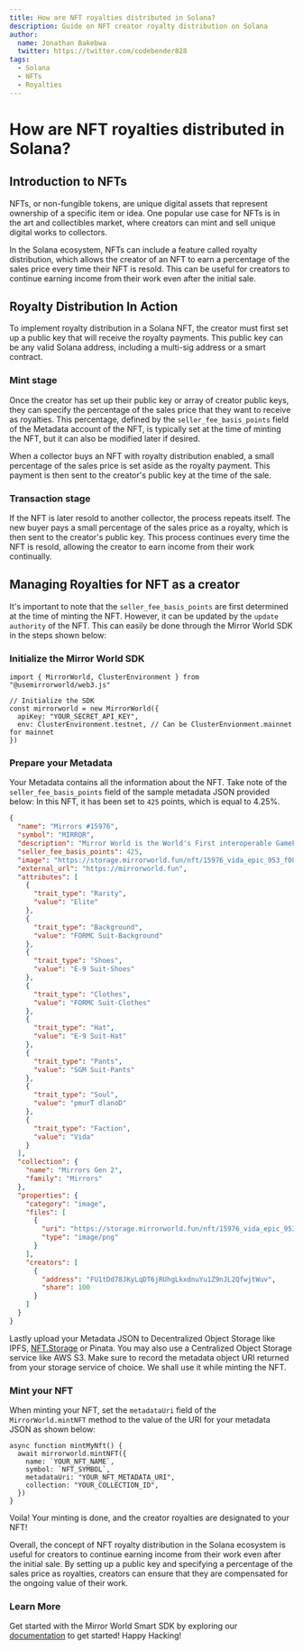 ```yaml
---
title: How are NFT royalties distributed in Solana?
description: Guide on NFT creator royalty distribution on Solana
author:
  name: Jonathan Bakebwa
  twitter: https://twitter.com/codebender828
tags:
  - Solana
  - NFTs
  - Royalties
---
```


# How are NFT royalties distributed in Solana?

## Introduction to NFTs

NFTs, or non-fungible tokens, are unique digital assets that represent ownership
of a specific item or idea. One popular use case for NFTs is in the art and
collectibles market, where creators can mint and sell unique digital works to
collectors.

In the Solana ecosystem, NFTs can include a feature called royalty distribution,
which allows the creator of an NFT to earn a percentage of the sales price every
time their NFT is resold. This can be useful for creators to continue earning
income from their work even after the initial sale.

## Royalty Distribution In Action

To implement royalty distribution in a Solana NFT, the creator must first set up
a public key that will receive the royalty payments. This public key can be any
valid Solana address, including a multi-sig address or a smart contract.

### Mint stage

Once the creator has set up their public key or array of creator public keys,
they can specify the percentage of the sales price that they want to receive as
royalties. This percentage, defined by the `seller_fee_basis_points` field of
the Metadata account of the NFT, is typically set at the time of minting the
NFT, but it can also be modified later if desired.

When a collector buys an NFT with royalty distribution enabled, a small
percentage of the sales price is set aside as the royalty payment. This payment
is then sent to the creator's public key at the time of the sale.

### Transaction stage

If the NFT is later resold to another collector, the process repeats itself. The
new buyer pays a small percentage of the sales price as a royalty, which is then
sent to the creator's public key. This process continues every time the NFT is
resold, allowing the creator to earn income from their work continually.

## Managing Royalties for NFT as a creator

It's important to note that the `seller_fee_basis_points` are first determined
at the time of minting the NFT. However, it can be updated by the
`update authority` of the NFT. This can easily be done through the Mirror World
SDK in the steps shown below:

### Initialize the Mirror World SDK

```tsx
import { MirrorWorld, ClusterEnvironment } from "@usemirrorworld/web3.js"

// Initialize the SDK
const mirrorworld = new MirrorWorld({
  apiKey: "YOUR_SECRET_API_KEY",
  env: ClusterEnvironment.testnet, // Can be ClusterEnvionment.mainnet for mainnet
})
```

### Prepare your Metadata

Your Metadata contains all the information about the NFT. Take note of the
`seller_fee_basis_points` field of the sample metadata JSON provided below: In
this NFT, it has been set to `425` points, which is equal to 4.25%.

```json
{
  "name": "Mirrors #15976",
  "symbol": "MIRROR",
  "description": "Mirror World is the World's First interoperable GameFi Matrix inhabited by AI NFTs. This is Mirror Generation 2 collection, which contains 3 factions: Vida, Xeon and Nova, and within each faction, Mirror can be minted in Common, Rare, Elite, Legendary and Mythical rarities, and these AI-Powered Assets can be used in the Mirror World Matrix.",
  "seller_fee_basis_points": 425,
  "image": "https://storage.mirrorworld.fun/nft/15976_vida_epic_953_f0875ffb53ac4463b1ce54e5545f396f.png",
  "external_url": "https://mirrorworld.fun",
  "attributes": [
    {
      "trait_type": "Rarity",
      "value": "Elite"
    },
    {
      "trait_type": "Background",
      "value": "FORMC Suit-Background"
    },
    {
      "trait_type": "Shoes",
      "value": "E-9 Suit-Shoes"
    },
    {
      "trait_type": "Clothes",
      "value": "FORMC Suit-Clothes"
    },
    {
      "trait_type": "Hat",
      "value": "E-9 Suit-Hat"
    },
    {
      "trait_type": "Pants",
      "value": "SGM Suit-Pants"
    },
    {
      "trait_type": "Soul",
      "value": "pmurT dlanoD"
    },
    {
      "trait_type": "Faction",
      "value": "Vida"
    }
  ],
  "collection": {
    "name": "Mirrors Gen 2",
    "family": "Mirrors"
  },
  "properties": {
    "category": "image",
    "files": [
      {
        "uri": "https://storage.mirrorworld.fun/nft/15976_vida_epic_953_f0875ffb53ac4463b1ce54e5545f396f.png",
        "type": "image/png"
      }
    ],
    "creators": [
      {
        "address": "FU1tDd78JKyLqDT6jRUhgLkxdnuYu1Z9nJL2QfwjtWuv",
        "share": 100
      }
    ]
  }
}
```

Lastly upload your Metadata JSON to Decentralized Object Storage like IPFS,
[NFT.Storage](http://NFT.Storage) or Pinata. You may also use a Centralized
Object Storage service like AWS S3. Make sure to record the metadata object URI
returned from your storage service of choice. We shall use it while minting the
NFT.

### Mint your NFT

When minting your NFT, set the `metadataUri` field of the `MirrorWorld.mintNFT`
method to the value of the URI for your metadata JSON as shown below:

```tsx
async function mintMyNft() {
  await mirrorworld.mintNFT({
    name: `YOUR_NFT_NAME`,
    symbol: `NFT_SYMBOL`,
    metadataUri: "YOUR_NFT_METADATA_URI",
    collection: "YOUR_COLLECTION_ID",
  })
}
```

Voila! Your minting is done, and the creator royalties are designated to your
NFT!

Overall, the concept of NFT royalty distribution in the Solana ecosystem is
useful for creators to continue earning income from their work even after the
initial sale. By setting up a public key and specifying a percentage of the
sales price as royalties, creators can ensure that they are compensated for the
ongoing value of their work.

### Learn More

Get started with the Mirror World Smart SDK by exploring our
[documentation](https://docs.mirrorworld.fun) to get started! Happy Hacking!
